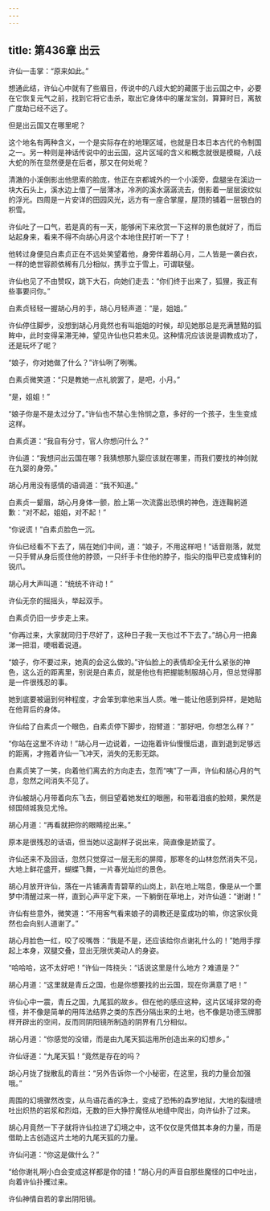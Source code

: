 ```yaml
---
---
---
```

title: 第436章 出云
---





许仙一击掌：“原来如此。”

想通此结，许仙心中就有了些眉目，传说中的八歧大蛇的藏匿于出云国之中，必要在它恢复元气之前，找到它将它击杀，取出它身体中的屠龙宝剑，算算时日，离敖广度劫已经不远了。

但是出云国又在哪里呢？

这个地名有两种含义，一个是实际存在的地理区域，也就是日本日本古代的令制国之一。另一种则是神话传说中的出云国，这片区域的含义和概念就很是模糊，八歧大蛇的所在显然便是在后者，那又在何处呢？

清澈的小溪倒影出他思索的脸庞，他正在京都城外的一个小溪旁，盘腿坐在溪边一块大石头上，溪水边上借了一层薄冰，冷冽的溪水潺潺流去，倒影着一层层波纹似的浮光。四周是一片安详的田园风光，远方有一座合掌屋，屋顶的铺着一层银白的积雪。

许仙吐了一口气，若是真的有一天，能够闲下来欣赏一下这样的景色就好了，而后站起身来，看来不得不向胡心月这个本地住民打听一下了！

他转过身便见白素贞正在不远处笑望着他，身旁伴着胡心月，二人皆是一袭白衣，一样的绝世容颜依稀有几分相似，携手立于雪上，可谓联璧。

许仙也见了不由赞叹，跳下大石，向她们走去：“你们终于出来了，狐狸，我正有些事要问你。”

白素贞轻轻一握胡心月的手，胡心月轻声道：“是，姐姐。”

许仙停住脚步，没想到胡心月竟然也有叫姐姐的时候，却见她那总是充满慧黠的狐眸中，此时变得呆滞无神，望见许仙也只若未见。这种情况应该说是调教成功了，还是玩坏了呢？

“娘子，你对她做了什么？”许仙咧了咧嘴。

白素贞微笑道：“只是教她一点礼貌罢了，是吧，小月。”

“是，姐姐！”

“娘子你是不是太过分了。”许仙也不禁心生怜悯之意，多好的一个孩子，生生变成这样。

白素贞道：“我自有分寸，官人你想问什么？”

许仙道：“我想问出云国在哪？我猜想那九婴应该就在哪里，而我们要找的神剑就在九婴的身旁。”

胡心月用没有感情的语调道：“我不知道。”

白素贞一颦眉，胡心月身体一颤，脸上第一次流露出恐惧的神色，连连鞠躬道歉：“对不起，姐姐，对不起！”

“你说谎！”白素贞脸色一沉。

许仙已经看不下去了，隔在她们中间，道：“娘子，不用这样吧！”话音刚落，就觉一只手臂从身后揽住他的脖颈，一只纤手卡住他的脖子，指尖的指甲已变成锋利的锐爪。

胡心月大声叫道：“统统不许动！”

许仙无奈的摇摇头，举起双手。

白素贞仍旧一步步走上来。

“你再过来，大家就同归于尽好了，这种日子我一天也过不下去了。”胡心月一把鼻涕一把泪，哽咽着说道。

“娘子，你不要过来，她真的会这么做的。”许仙脸上的表情却全无什么紧张的神色，这么近的距离里，别说是白素贞，就是他也有把握能制服胡心月，但总觉得那是一件很残忍的事。

她到底要被逼到何种程度，才会笨到拿他来当人质。唯一能让他感到异样，是她贴在他背后的身体。

许仙给了白素贞一个眼色，白素贞停下脚步，抱臂道：“那好吧，你想怎么样？”

“你站在这里不许动！”胡心月一边说着，一边拖着许仙慢慢后退，直到退到足够远的距离，才拖着许仙一飞冲天，消失的无影无踪。

白素贞笑了一笑，向着他们离去的方向走去，忽而“咦”了一声，许仙和胡心月的气息，忽然之间消失不见了。

许仙被胡心月带着向东飞去，侧目望着她发红的眼圈，和带着泪痕的脸颊，果然是倾国倾城我见尤怜。

胡心月道：“再看就把你的眼睛挖出来。”

原本是很残忍的话语，但当她以这副样子说出来，简直像是娇蛮了。

许仙还来不及回话，忽然只觉穿过一层无形的屏障，那寒冬的山林忽然消失不见，大地上鲜花盛开，蝴蝶飞舞，一片春光灿烂的景色。

胡心月放开许仙，落在一片铺满青青碧草的山岗上，趴在地上喘息，像是从一个噩梦中清醒过来一样，直到心声平定下来，一下躺倒在草地上，对许仙道：“谢谢！”

许仙有些意外，微笑道：“不用客气看来娘子的调教还是蛮成功的嘛，你这家伙竟然也会向别人道谢了。”

胡心月脸色一红，咬了咬嘴唇：“我是不是，还应该给你点谢礼什么的！”她用手撑起上本身，双腿交叠，显出无限优美动人的身姿。

“哈哈哈，这不太好吧！”许仙一阵挠头：“话说这里是什么地方？难道是？”

胡心月道：“这里就是青丘之国，也是你想要找的出云国，现在你满意了吧！”

许仙心中一震，青丘之国，九尾狐的故乡。但在他的感应这种，这片区域非常的奇怪，并不像是简单的用阵法结界之类的东西分隔出来的土地，也不像是功德玉牌那样开辟出的空间，反而同阴阳镜所制造的阴界有几分相似。

胡心月道：“你感觉的没错，而是由九尾天狐运用所创造出来的幻想乡。”

许仙讶道：“九尾天狐！”竟然是存在的吗？

胡心月拢了拢散乱的青丝：“另外告诉你一个小秘密，在这里，我的力量会加强哦。”

周围的幻境骤然改变，从鸟语花香的净土，变成了恐怖的森罗地狱，大地的裂缝喷吐出炽热的岩浆和烈焰，无数的巨大狰狞魔怪从地缝中爬出，向许仙扑了过来。

胡心月竟然一下子就将许仙拉进了幻境之中，这不仅仅是凭借其本身的力量，而是借助上古创造这片土地的九尾天狐的力量。

许仙问道：“你这是做什么？”

“给你谢礼啊小白会变成这样都是你的错！”胡心月的声音自那些魔怪的口中吐出，向着许仙扑攫过来。

许仙神情自若的拿出阴阳镜。